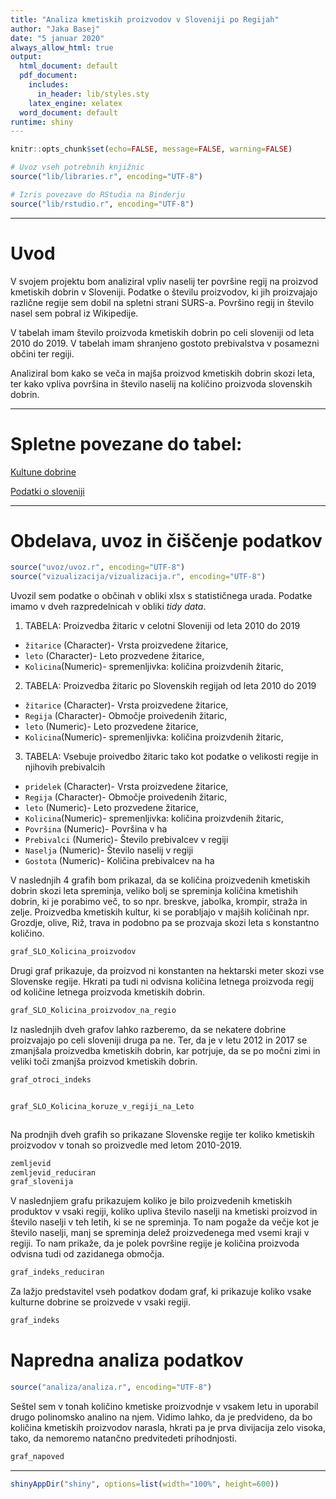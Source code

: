 ```yaml
---
title: "Analiza kmetiskih proizvodov v Sloveniji po Regijah"
author: "Jaka Basej"
date: "5 januar 2020"
always_allow_html: true
output:
  html_document: default
  pdf_document:
    includes:
      in_header: lib/styles.sty
    latex_engine: xelatex
  word_document: default
runtime: shiny
---
```


```r
knitr::opts_chunk$set(echo=FALSE, message=FALSE, warning=FALSE)

# Uvoz vseh potrebnih knjižnic
source("lib/libraries.r", encoding="UTF-8")
```

```r
# Izris povezave do RStudia na Binderju
source("lib/rstudio.r", encoding="UTF-8")
```
***
# Uvod   

V svojem projektu bom analiziral vpliv naselij ter površine regij na proizvod kmetiskih dobrin v Sloveniji. Podatke o številu proizvodov, ki jih proizvajajo različne regije sem dobil na spletni strani SURS-a. Površino regij in število nasel sem pobral iz Wikipedije.

V tabelah imam število proizvoda kmetiskih dobrin po celi sloveniji od leta 2010 do 2019. V tabelah imam shranjeno gostoto prebivalstva v posamezni občini ter regiji.

Analiziral bom kako se veča in majša proizvod kmetiskih dobrin skozi leta, ter kako vpliva površina in število naselij na količino proizvoda slovenskih dobrin.

***

# Spletne povezane do tabel:

[Kultune dobrine](<https://pxweb.stat.si/SiStatData/pxweb/sl/Data/-/1502410S.px>)

[Podatki o sloveniji](https://sl.wikipedia.org/wiki/Seznam_občin_v_Sloveniji>)


***

# Obdelava, uvoz in čiščenje podatkov

```r
source("uvoz/uvoz.r", encoding="UTF-8")
source("vizualizacija/vizualizacija.r", encoding="UTF-8")
```

Uvozil sem podatke o občinah v obliki xlsx s statističnega urada. Podatke imamo v dveh razpredelnicah v obliki *tidy data*.

1. TABELA: Proizvedba žitaric v celotni Sloveniji od leta 2010 do 2019 
  - `žitarice` (Character)- Vrsta proizvedene žitarice,
  - `leto` (Character)- Leto prozvedene žitarice,
  - `Kolicina`(Numeric)- spremenljivka: količina proizvdenih žitaric,
  
2. TABELA: Proizvedba žitaric po Slovenskih regijah od leta 2010 do 2019 
  - `žitarice` (Character)- Vrsta proizvedene žitarice,
  - `Regija` (Character)- Območje proivedenih žitaric,
  - `leto` (Numeric)- Leto prozvedene žitarice,
  - `Kolicina`(Numeric)- spremenljivka: količina proizvdenih žitaric,
  
3. TABELA: Vsebuje proivedbo žitaric tako kot podatke o velikosti regije in njihovih prebivalcih
  - `pridelek` (Character)- Vrsta proizvedene žitarice,
  - `Regija` (Character)- Območje proivedenih žitaric,
  - `leto` (Numeric)- Leto prozvedene žitarice,
  - `Kolicina`(Numeric)- spremenljivka: količina proizvdenih žitaric,
  - `Površina` (Numeric)- Površina v ha
  - `Prebivalci` (Numeric)- Število prebivalcev v regiji
  - `Naselja` (Numeric)- Število naselij v regiji
  - `Gostota` (Numeric)- Količina prebivalcev na ha
  


V naslednjih 4 grafih bom prikazal, da se količina proizvedenih kmetiskih dobrin skozi leta spreminja, veliko bolj se spreminja količina kmetishih dobrin, ki je porabimo več, to so npr. breskve, jabolka, krompir, straža in zelje. Proizvedba kmetiskih kultur, ki se porabljajo v majših količinah npr. Grozdje, olive, Riž, trava in podobno pa se prozvaja skozi leta s konstantno količino.

```r

graf_SLO_Kolicina_proizvodov


```

Drugi graf prikazuje, da proizvod ni konstanten na hektarski meter skozi vse Slovenske regije. Hkrati pa tudi ni odvisna količina letnega proizvoda regij od količine letnega proizvoda kmetiskih dobrin. 

```r


graf_SLO_Kolicina_proizvodov_na_regio


```

Iz naslednjih dveh grafov lahko razberemo, da se nekatere dobrine proizvajajo po celi sloveniji druga pa ne. Ter, da je v letu 2012 in 2017 se zmanjšala proizvedba kmetiskih dobrin, kar potrjuje, da se po močni zimi in veliki toči zmanjša proizvod kmetiskih dobrin.

```r


graf_otroci_indeks


graf_SLO_Kolicina_koruze_v_regiji_na_Leto



```


Na prodnjih dveh grafih so prikazane Slovenske regije ter koliko kmetiskih proizvodov v tonah so proizvedle med letom 2010-2019. 



```r


zemljevid
zemljevid_reduciran
graf_slovenija

```

V naslednjiem grafu prikazujem koliko je bilo proizvedenih kmetiskih produktov v vsaki regiji, koliko upliva število naselji na kmetiski proizvod in število naselji v teh letih, ki se ne spreminja. To nam pogaže da večje kot je število naselji, manj se spreminja delež proizvedenega med vsemi kraji v regiji. To nam prikaže, da je polek površine regije je količina proizvoda odvisna tudi od zazidanega območja. 
```r

graf_indeks_reduciran

```

Za lažjo predstavitel vseh podatkov dodam graf, ki prikazuje koliko vsake kulturne dobrine se proizvede v vsaki regiji.
```r

graf_indeks

```


# Napredna analiza podatkov

```r
source("analiza/analiza.r", encoding="UTF-8")
```

Seštel sem v tonah količino kmetiske proizvodnje v vsakem letu in uporabil drugo polinomsko analino na njem. Vidimo lahko, da je predvideno, da bo količina kmetiskih proizvodov narasla, hkrati pa je prva divijacija zelo visoka, tako, da nemoremo natančno predvitedeti prihodnjosti.
```r
graf_napoved
```

***

```r
shinyAppDir("shiny", options=list(width="100%", height=600))
```
